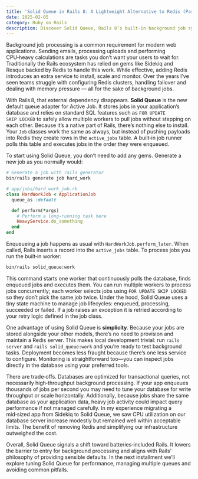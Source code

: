 ```yaml
---
title: 'Solid Queue in Rails 8: A Lightweight Alternative to Redis (Part 1)'
date: 2025-02-05
category: Ruby on Rails
description: Discover Solid Queue, Rails 8’s built‑in background job system that runs on your database—no Redis required—and learn how it works under the hood.
---
```

Background job processing is a common requirement for modern web applications. Sending emails, processing uploads and performing CPU‑heavy calculations are tasks you don’t want your users to wait for. Traditionally the Rails ecosystem has relied on gems like Sidekiq and Resque backed by Redis to handle this work. While effective, adding Redis introduces an extra service to install, scale and monitor. Over the years I’ve seen teams struggle with configuring Redis clusters, handling failover and dealing with memory pressure — all for the sake of background jobs.

With Rails 8, that external dependency disappears. **Solid Queue** is the new default queue adapter for Active Job. It stores jobs in your application’s database and relies on standard SQL features such as `FOR UPDATE SKIP LOCKED` to safely allow multiple workers to pull jobs without stepping on each other. Because it’s a native part of Rails, there’s nothing else to install. Your `Job` classes work the same as always, but instead of pushing payloads into Redis they create rows in the `active_jobs` table. A built‑in job runner polls this table and executes jobs in the order they were enqueued.

To start using Solid Queue, you don’t need to add any gems. Generate a new job as you normally would:

```ruby
# Generate a job with rails generator
bin/rails generate job hard_work

# app/jobs/hard_work_job.rb
class HardWorkJob < ApplicationJob
  queue_as :default

  def perform(*args)
    # Perform a long‑running task here
    HeavyService.do_something
  end
end
```

Enqueueing a job happens as usual with `HardWorkJob.perform_later`. When called, Rails inserts a record into the `active_jobs` table. To process jobs you run the built‑in worker:

```bash
bin/rails solid_queue:work
```

This command starts one worker that continuously polls the database, finds enqueued jobs and executes them. You can run multiple workers to process jobs concurrently; each worker selects jobs using `FOR UPDATE SKIP LOCKED` so they don’t pick the same job twice. Under the hood, Solid Queue uses a tiny state machine to manage job lifecycles: enqueued, processing, succeeded or failed. If a job raises an exception it is retried according to your retry logic defined in the job class.

One advantage of using Solid Queue is **simplicity**. Because your jobs are stored alongside your other models, there’s no need to provision and maintain a Redis server. This makes local development trivial: run `rails server` and `rails solid_queue:work` and you’re ready to test background tasks. Deployment becomes less fraught because there’s one less service to configure. Monitoring is straightforward too—you can inspect jobs directly in the database using your preferred tools.

There are trade‑offs. Databases are optimized for transactional queries, not necessarily high‑throughput background processing. If your app enqueues thousands of jobs per second you may need to tune your database for write throughput or scale horizontally. Additionally, because jobs share the same database as your application data, heavy job activity could impact query performance if not managed carefully. In my experience migrating a mid‑sized app from Sidekiq to Solid Queue, we saw CPU utilization on our database server increase modestly but remained well within acceptable limits. The benefit of removing Redis and simplifying our infrastructure outweighed the cost.

Overall, Solid Queue signals a shift toward batteries‑included Rails. It lowers the barrier to entry for background processing and aligns with Rails’ philosophy of providing sensible defaults. In the next installment we’ll explore tuning Solid Queue for performance, managing multiple queues and avoiding common pitfalls.